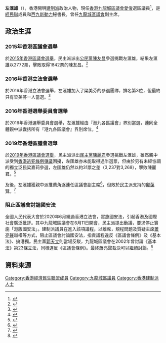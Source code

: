 {{Infobox_officeholder
| name = 左滙雄
| native_name = Cho Wui-hung
| honorific-suffix = [[榮譽勳章_(香港)|MH]] 議員
| image name =
| now1 = [[九龍城區議會|九龍城區議會]]議員
| term_start1 = 2008年1月1日
| term_end1 = 
| predecessor1  = [[蔣世昌|蔣世昌]]
| constituency1 = [[愛俊|愛俊]]
| majority1 = 
| date of birth = 
| place of birth = 
| nationality = 
| occupation = 
| party = {{BPA/short}}<br/>{{KWND}}
| educate = 
| past = 
| birth_place  = {{HKG-1959}}
| residence = 
| sex = 男
}}

'''左滙雄'''{{MH}}（{{lang-en|Cho Wui-hung}}），香港開明[[建制派_(香港)|建制派]]政治人物，現任[[香港|香港]][[九龍城區議會|九龍城區議會]][[愛俊|愛俊]]選區議員<ref>{{Cite web |url=https://www.districtcouncils.gov.hk/kc/tc_chi/members/info/dc_member_list_detail.php?member_id=2319 |title=九龍城區議會：區議員資料 - 左匯雄先生 |access-date=2021-09-27 |archive-date=2021-02-02 |archive-url=https://web.archive.org/web/20210202020215/https://www.districtcouncils.gov.hk/kc/tc_chi/members/info/dc_member_list_detail.php?member_id=2319 |dead-url=no }}</ref>，是[[經民聯|經民聯]]成員和[[西九新動力|西九新動力]]秘書長，曾任[[九龍城區議會|九龍城區議會]]副主席。

==政治生涯==
===2015年香港區議會選舉===
於[[2015年香港區議會選舉|2015年香港區議會選舉]]，民主派派出[[公民黨_(香港)|公民黨]][[陳友昌|陳友昌]]參選挑戰左滙雄，結果左滙雄以2772票，擊敗取得1842票的陳友昌。<ref name="TheStandNews-DCE2015">{{cite web |title=立場區議會選舉專頁 |url=https://dce2015.thestandnews.com/district/kowlooncity/ |accessdate=2020-07-13 |archive-date=2020-07-15 |archive-url=https://web.archive.org/web/20200715132439/https://dce2015.thestandnews.com/district/kowlooncity/ |dead-url=no }}</ref>

===2016年香港立法會選舉===
於2016年香港立法會選舉，左滙雄加入了梁美芬的參選團隊，排名第3位，但最終只有梁美芬一人當選。<ref name="HK01-2016LEGCO">{{cite web|title=梁美芬（九龍西) 2016 立法會選舉專頁|url=http://2016legcoelection.hk01.com/page/profile/27|accessdate=2020-07-13|archive-date=2020-01-05|archive-url=https://web.archive.org/web/20200105200324/http://2016legcoelection.hk01.com/page/profile/27|dead-url=no}}</ref>
===2016年香港選舉委員會選舉===
於2016年香港選舉委員會選舉，左滙雄經由『港九各區議會』界別當選，連同全體親中派囊括所有『港九各區議會』界別席位。<ref name="HK01-20161212">{{cite web|title=【選委戰】泛民及非建制選委議席過300　遠超上屆|url=https://www.hk01.com/%E7%89%B9%E9%A6%96%E9%81%B8%E8%88%892017/59432/%E9%81%B8%E5%A7%94%E6%88%B0-%E6%B3%9B%E6%B0%91%E5%8F%8A%E9%9D%9E%E5%BB%BA%E5%88%B6%E9%81%B8%E5%A7%94%E8%AD%B0%E5%B8%AD%E9%81%8E300-%E9%81%A0%E8%B6%85%E4%B8%8A%E5%B1%86|accessdate=2020-08-09|date=2016-12-12|work=香港01|archive-date=2021-01-20|archive-url=https://web.archive.org/web/20210120004143/https://www.hk01.com/%E7%89%B9%E9%A6%96%E9%81%B8%E8%88%892017/59432/%E9%81%B8%E5%A7%94%E6%88%B0-%E6%B3%9B%E6%B0%91%E5%8F%8A%E9%9D%9E%E5%BB%BA%E5%88%B6%E9%81%B8%E5%A7%94%E8%AD%B0%E5%B8%AD%E9%81%8E300-%E9%81%A0%E8%B6%85%E4%B8%8A%E5%B1%86|dead-url=no}}</ref>
===2019年香港區議會選舉===
於[[2019年香港區議會選舉|2019年香港區議會選舉]]，民主派派出[[民主黨_(香港)|民主黨]][[陳麗君|陳麗君]]參選挑戰左滙雄，雖然親中派受到[[香港逃犯條例爭議|香港逃犯條例爭議]]困擾，左匯雄亦未能取得過半選票，但由於另有未經協調的獨立泛民梁嘉莉參選，左匯雄仍然以約31票之差（3,237對3,268），擊敗陳麗君。<ref name="HK01-2019DCEPage">{{cite web|title=愛俊 區議會選舉2019互動專頁|url=https://dce2019.hk01.com/district/kowlooncity/oi-chun|accessdate=2020-07-13|archive-date=2020-09-20|archive-url=https://web.archive.org/web/20200920035549/https://dce2019.hk01.com/district/kowlooncity/oi-chun|dead-url=no}}</ref>

及後，左滙雄獲親中派推薦角逐連任區議會副主席<ref name="HK01-20200108">{{cite web|author1=吳倬安|title=【區會開鑼】九龍城區會變天　建制變少數派　照選正副主席撼泛民|url=https://www.hk01.com/%E6%94%BF%E6%83%85/419171/%E5%8D%80%E6%9C%83%E9%96%8B%E9%91%BC-%E4%B9%9D%E9%BE%8D%E5%9F%8E%E5%8D%80%E6%9C%83%E8%AE%8A%E5%A4%A9-%E5%BB%BA%E5%88%B6%E8%AE%8A%E5%B0%91%E6%95%B8%E6%B4%BE-%E7%85%A7%E9%81%B8%E6%AD%A3%E5%89%AF%E4%B8%BB%E5%B8%AD%E6%92%BC%E6%B3%9B%E6%B0%91|accessdate=2020-08-09|date=2020-01-08|work=香港01|archive-date=2020-12-12|archive-url=https://web.archive.org/web/20201212160718/https://www.hk01.com/%E6%94%BF%E6%83%85/419171/%E5%8D%80%E6%9C%83%E9%96%8B%E9%91%BC-%E4%B9%9D%E9%BE%8D%E5%9F%8E%E5%8D%80%E6%9C%83%E8%AE%8A%E5%A4%A9-%E5%BB%BA%E5%88%B6%E8%AE%8A%E5%B0%91%E6%95%B8%E6%B4%BE-%E7%85%A7%E9%81%B8%E6%AD%A3%E5%89%AF%E4%B8%BB%E5%B8%AD%E6%92%BC%E6%B3%9B%E6%B0%91|dead-url=no}}</ref>，但敗於民主派支持的[[鄺葆賢|鄺葆賢]]。<ref name="HK01-20200109">{{cite web|author1=鄭寶生|title=【區議會】民主派當選九龍城、荃灣正副主席　後者即通過多項改革|url=https://www.hk01.com/%E6%94%BF%E6%83%85/419673/%E5%8D%80%E8%AD%B0%E6%9C%83-%E6%B0%91%E4%B8%BB%E6%B4%BE%E7%95%B6%E9%81%B8%E4%B9%9D%E9%BE%8D%E5%9F%8E-%E8%8D%83%E7%81%A3%E6%AD%A3%E5%89%AF%E4%B8%BB%E5%B8%AD-%E5%BE%8C%E8%80%85%E5%8D%B3%E9%80%9A%E9%81%8E%E5%A4%9A%E9%A0%85%E6%94%B9%E9%9D%A9|accessdate=2020-08-09|date=2020-01-09|work=香港01|archive-date=2020-07-13|archive-url=https://web.archive.org/web/20200713084241/https://www.hk01.com/%E6%94%BF%E6%83%85/419673/%E5%8D%80%E8%AD%B0%E6%9C%83-%E6%B0%91%E4%B8%BB%E6%B4%BE%E7%95%B6%E9%81%B8%E4%B9%9D%E9%BE%8D%E5%9F%8E-%E8%8D%83%E7%81%A3%E6%AD%A3%E5%89%AF%E4%B8%BB%E5%B8%AD-%E5%BE%8C%E8%80%85%E5%8D%B3%E9%80%9A%E9%81%8E%E5%A4%9A%E9%A0%85%E6%94%B9%E9%9D%A9|dead-url=no}}</ref>
===阻止區議會討論國安法===
全國人民代表大會於2020年6月繞過香港立法會，實施國安法，引起香港及國際社會廣泛批評。其中九龍城區議會在6月11日開會，民主派提出動議，要求停止實施「港版國安法」。建制派議員在進入該項議程，以離席，規程問題及質疑主席[[蕭亮聲|蕭亮聲]]越權等方式，阻止區議會討論國安法，指責議程違反《區議會條例》及《基本法》、搞港獨。民主黨[[郭天立|郭天立]]則當場反駁，九龍城區議會在2002年曾討論《基本法》第23條立法，同樣違反《區議會條例》。最終蕭亮聲裁決可以繼續討論。<ref name="HKInmedia-20200611">{{cite web|title=李慧琼開區會期間畫公仔 曾健超批不知所謂  獨媒報導|url=https://www.inmediahk.net/node/1074427|accessdate=2020-08-09|date=2020-06-11|work=香港獨立媒體網|archive-date=2020-07-13|archive-url=https://web.archive.org/web/20200713025153/https://www.inmediahk.net/node/1074427|dead-url=no}}</ref>

==資料來源==
{{reflist}}

[[Category:香港經濟民生聯盟成員|Category:香港經濟民生聯盟成員]]
[[Category:九龍城區議員|Category:九龍城區議員]]
[[Category:香港建制派人士|Category:香港建制派人士]]